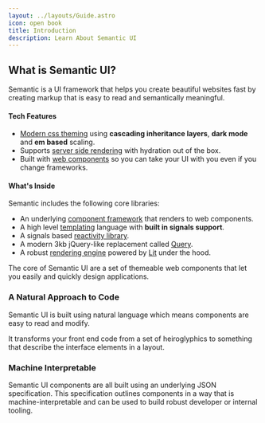 ```yaml
---
layout: ../layouts/Guide.astro
icon: open book
title: Introduction
description: Learn About Semantic UI
---
```


## What is Semantic UI?

Semantic is a UI framework that helps you create beautiful websites fast by creating markup that is easy to read and semantically meaningful.


#### Tech Features

* [Modern css theming](/theming) using **cascading inheritance layers**, **dark mode** and **em based** scaling.
* Supports [server side rendering](/ssr) with hydration out of the box.
* Built with [web components](/web-components) so you can take your UI with you even if you change  frameworks.

#### What's Inside

Semantic includes the following core libraries:
* An underlying [component framework](/component) that renders to web components.
* A high level [templating](/templating) language with **built in signals support**.
* A signals based [reactivity library](/reactivity).
* A modern 3kb jQuery-like replacement called [Query](/query).
* A robust [rendering engine](/rendering) powered by [Lit](https://lit.dev) under the hood.


The core of Semantic UI are a set of themeable web components that let you easily and quickly design applications.

### A Natural Approach to Code

Semantic UI is built using natural language which means components are easy to read and modify.

It transforms your front end code from a set of heiroglyphics to something that describe the interface elements in a layout.

### Machine Interpretable

Semantic UI components are all built using an underlying JSON specification. This specification outlines components in a way that is machine-interpretable and can be used to build robust developer or internal tooling.


